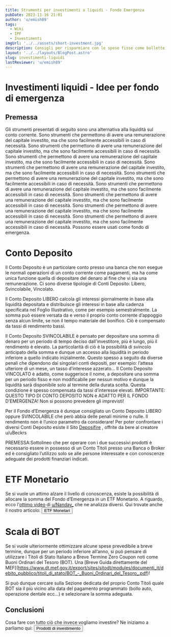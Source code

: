 ```yaml
---
title: Strumenti per investimenti a liquidi - Fondo Emergenza
pubDate: 2023-11-16 21:01
author: 'u/emish89'
tags:
  - Wiki
  - IPF
  - Investimenti
imgUrl: '../../assets/short-investment.jpg'
description: Consigli per risparmiare con le spese fisse come bollette, assicurazioni auto, etc
layout: '../../layouts/BlogPost.astro'
slug: investimenti-liquidi
lastReviewer: 'u/emish89'
---
```


# **Investimenti liquidi - Idee per fondo di emergenza**

## **Premessa**
Gli strumenti presentati di seguito sono una alternativa alla liquidità sul conto corrente. Sono strumenti che permettono di avere una remunerazione del capitale investito, ma che sono facilmente accessibili in caso di necessità. Sono strumenti che permettono di avere una remunerazione del capitale investito, ma che sono facilmente accessibili in caso di necessità. Sono strumenti che permettono di avere una remunerazione del capitale investito, ma che sono facilmente accessibili in caso di necessità. Sono strumenti che permettono di avere una remunerazione del capitale investito, ma che sono facilmente accessibili in caso di necessità. Sono strumenti che permettono di avere una remunerazione del capitale investito, ma che sono facilmente accessibili in caso di necessità. Sono strumenti che permettono di avere una remunerazione del capitale investito, ma che sono facilmente accessibili in caso di necessità. Sono strumenti che permettono di avere una remunerazione del capitale investito, ma che sono facilmente accessibili in caso di necessità. Sono strumenti che permettono di avere una remunerazione del capitale investito, ma che sono facilmente accessibili in caso di necessità. 
Sono strumenti che permettono di avere una remunerazione del capitale investito, ma che sono facilmente accessibili in caso di necessità.
Possono essere usati come fondo di emergenza.

# Conto Deposito

Il Conto Deposito è un particolare conto presso una banca che non esegue le normali operazioni di un conto corrente come pagamenti, ma ha come unica funzione quella di depositare del denaro al fine che vi sia una remunerazione. Ci sono diverse tipologie di Conti Deposito: Libero, Svincolabile, Vincolato.

Il Conto Deposito LIBERO calcola gli interessi giornalmente in base alla liquidità depositata e distribuisce gli interessi in base alla cadenza specificata nel Foglio Illustrativo, come per esempio semestralmente. La somma può essere versata da e verso il proprio conto corrente d’appoggio senza alcun limite, se non il tempo materiale del bonifico. Ciò è compensato da tassi di rendimento bassi.

Il Conto Deposito SVINCOLABILE è pensato per depositare una somma di denaro per un periodo di tempo deciso dall'investitore, più è lungo, più il rendimento è elevato. La particolarità di ciò è la possibilità di svincolo anticipato della somma e dunque un accesso alla liquidità in periodo inferiore a quello indicato inizialmente. Questo spesso a seguito da diverse penali che dipendono dai singolari conti depositi, per esempio: l’attesa ulteriore di un mese, un tasso d’interesse azzerato…
Il Conto Deposito VINCOLATO è adatto, come suggerisce il nome, a depositare una somma per un periodo fisso e non modificabile per nessun motivo e dunque la liquidità sarà disponibile solo al termine della durata scelta. Questa condizione è spesso compensata da tassi d’interesse elevati. IMPORTANTE: QUESTO TIPO DI CONTO DEPOSITO NON è ADATTO PER IL FONDO D’EMERGENZA! Non si possono prevedere gli imprevisti!

Per il Fondo d’Emergenza è dunque consigliato un Conto Deposito LIBERO oppure SVINCOLABILE che però abbia delle penali minime o nulle. Il rendimento non è l’unico parametro da considerare! Per poter confrontare i diversi Conti Deposito esiste il Sito [Deposifire](https://deposifire.com/) , offrite da bere al creatore u/uBeckrs

PREMESSA:Sottolineo che per operare con i due successivi prodotti è necessario essere in possesso di un Conto Titoli presso una Banca o Broker ed è consigliato l’utilizzo solo se alle persone interessate e con conoscenze adeguate dei prodotti finanziari indicati.

# ETF Monetario

Se si vuole un attimo alzare il livello di conoscenza, esiste la possibilità di allocare la somma del Fondo d’Emergenza in un ETF Monetario. 
A riguardo, ecco l'[ottimo video](https://youtu.be/8YYqoSCZ1Yo?feature=shared) di <a href='https://reddit.com/u/Nanday_'>u/Nanday_</a> che ne analizza diversi.
Qui trovate anche il nostro articolo: 
    <a href='/blog/etf-monetari'>
          <button className='brutal-btn px-10 sanchez p-2' name='button'>
              <span>ETF Monetari</span>
              </button>
          </a>

# Scala di BOT

Se si vuole ulteriormente ottimizzare alcune spese prevedibile a breve termine, dunque per un periodo inferiore all’anno, 
si può pensare di utilizzare i Titoli di Stato Italiano a Breve Termine Zero Coupon noti come Buoni Ordinari del Tesoro (BOT). 
Una [Breve Guida direttamente del MEF[(https://www.dt.mef.gov.it/export/sites/sitodt/modules/documenti_it/debito_pubblico/titoli_di_stato/BOT_-_Buoni_Ordinari_del_Tesoro_.pdf)! 

Si può dunque cercare sulla Sezione dedicata del proprio Conto Titoli quale BOT sia il più vicino alla data 
del pagamento programmato (bollo auto, operazione dentale ecc…) e selezionare la somma adeguata.

## Conclusioni

Cosa fare con tutto ciò che invece vogliamo investire? Ne iniziamo a parliamo qui:
    <a href='/blog/prodotti-di-investimento'>
          <button className='brutal-btn px-10 sanchez p-2' name='button'>
              <span>Prodotti di investimento</span>
              </button>
          </a>